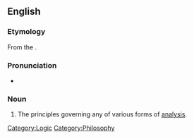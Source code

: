 ==English==

===Etymology===

From the {{AGr.}} {{term|sc=Grek|lang=el|ἀναλυτικά|tr=analutiká||principles of mathematical analysis}}.

===Pronunciation===
*{{IPA|ænəˈlɪtɪks}} {{qualifier|US}}

===Noun===
{{en-noun|-}}
{{wikipedia}}
# The principles governing any of various forms of [[analysis]].

[[Category:Logic]]
[[Category:Philosophy]]